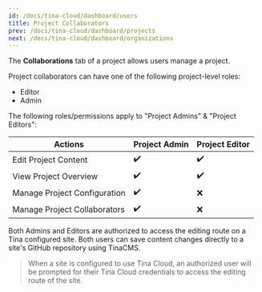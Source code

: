 ```yaml
---
id: /docs/tina-cloud/dashboard/users
title: Project Collaborators
prev: /docs/tina-cloud/dashboard/projects
next: /docs/tina-cloud/dashboard/organizations
---
```


The **Collaborations** tab of a project allows users manage a project.

Project collaborators can have one of the following project-level roles:

* Editor
* Admin

The following roles/permissions apply to "Project Admins" & "Project Editors":

| Actions                      | Project Admin | Project Editor |
| ---------------------------- | ------------- | -------------- |
| Edit Project Content         | ✔️            | ✔️             |
| View Project Overview        | ✔️            | ✔️             |
| Manage Project Configuration | ✔️            | ❌              |
| Manage Project Collaborators | ✔️            | ❌              |

Both Admins and Editors are authorized to access the editing route on a Tina configured site. Both users can save content changes directly to a site's GitHub repository using TinaCMS.

> When a site is configured to use Tina Cloud, an authorized user will be prompted for their Tina Cloud credentials to access the editing route of the site.
